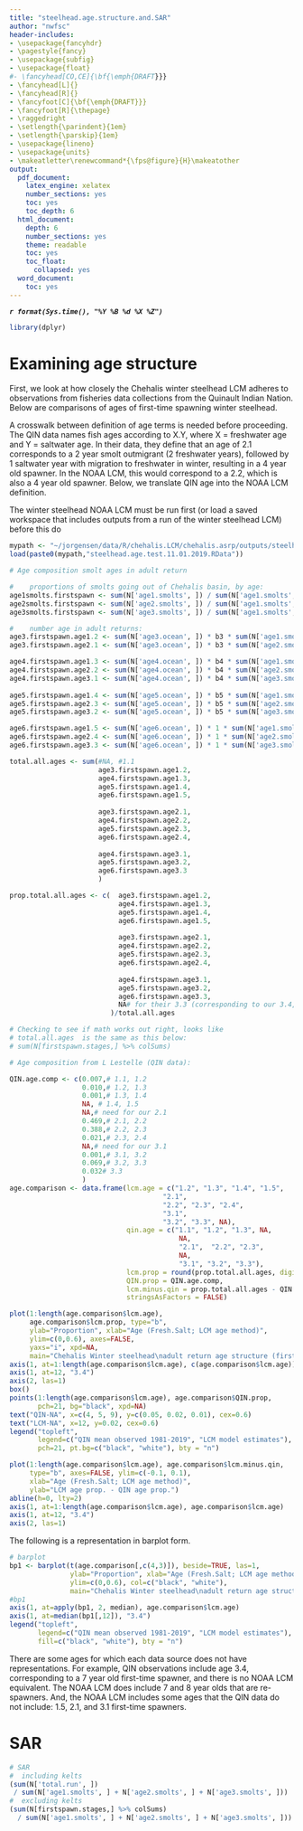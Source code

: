 ```yaml
---
title: "steelhead.age.structure.and.SAR"
author: "nwfsc"
header-includes:
- \usepackage{fancyhdr}
- \pagestyle{fancy}
- \usepackage{subfig}
- \usepackage{float}
#- \fancyhead[CO,CE]{\bf{\emph{DRAFT}}}
- \fancyhead[L]{}
- \fancyhead[R]{}
- \fancyfoot[C]{\bf{\emph{DRAFT}}}
- \fancyfoot[R]{\thepage}
- \raggedright
- \setlength{\parindent}{1em}
- \setlength{\parskip}{1em}
- \usepackage{lineno}
- \usepackage{units}
- \makeatletter\renewcommand*{\fps@figure}{H}\makeatother
output:
  pdf_document:
    latex_engine: xelatex
    number_sections: yes
    toc: yes
    toc_depth: 6
  html_document:
    depth: 6
    number_sections: yes
    theme: readable
    toc: yes
    toc_float:
      collapsed: yes
  word_document:
    toc: yes
---
```


***`r format(Sys.time(), "%Y %B %d %X %Z")`***

```r
library(dplyr)
```


# Examining age structure

First, we look at how closely the Chehalis winter steelhead LCM adheres to observations from fisheries data collections from the Quinault Indian Nation. Below are comparisons of ages of first-time spawning winter steelhead.

A crosswalk between definition of age terms is needed before proceeding. The QIN data names fish ages according to X.Y, where X = freshwater age and Y = saltwater age. In their data, they define that an age of 2.1 corresponds to a 2 year smolt outmigrant (2 freshwater years), followed by 1 saltwater year with migration to freshwater in winter, resulting in a 4 year old spawner. In the NOAA LCM, this would correspond to a 2.2, which is also a 4 year old spawner. Below, we translate QIN age into the NOAA LCM definition.

The winter steelhead NOAA LCM must be run first (or load a saved workspace that includes outputs from a run of the winter steelhead LCM) before this do

```r
mypath <- "~/jorgensen/data/R/chehalis.LCM/chehalis.asrp/outputs/steelhead/lcm/"
load(paste0(mypath,"steelhead.age.test.11.01.2019.RData"))

```

```r
# Age composition smolt ages in adult return

#    proportions of smolts going out of Chehalis basin, by age:
age1smolts.firstspawn <- sum(N['age1.smolts', ]) / sum(N['age1.smolts', ] + N['age2.smolts', ] + N['age3.smolts', ])
age2smolts.firstspawn <- sum(N['age2.smolts', ]) / sum(N['age1.smolts', ] + N['age2.smolts', ] + N['age3.smolts', ])
age3smolts.firstspawn <- sum(N['age3.smolts', ]) / sum(N['age1.smolts', ] + N['age2.smolts', ] + N['age3.smolts', ])

#    number age in adult returns:
age3.firstspawn.age1.2 <- sum(N['age3.ocean', ]) * b3 * sum(N['age1.smolts', ]) / sum(N['age1.smolts', ] + N['age2.smolts', ]) # 100% age1 and age2 smolts
age3.firstspawn.age2.1 <- sum(N['age3.ocean', ]) * b3 * sum(N['age2.smolts', ]) / sum(N['age1.smolts', ] + N['age2.smolts', ])# 100% age1 and age2 smolts

age4.firstspawn.age1.3 <- sum(N['age4.ocean', ]) * b4 * sum(N['age1.smolts', ]) / sum(N['age1.smolts', ] + N['age2.smolts', ] + N['age3.smolts', ])
age4.firstspawn.age2.2 <- sum(N['age4.ocean', ]) * b4 * sum(N['age2.smolts', ]) / sum(N['age1.smolts', ] + N['age2.smolts', ] + N['age3.smolts', ])
age4.firstspawn.age3.1 <- sum(N['age4.ocean', ]) * b4 * sum(N['age3.smolts', ]) / sum(N['age1.smolts', ] + N['age2.smolts', ] + N['age3.smolts', ])
  
age5.firstspawn.age1.4 <- sum(N['age5.ocean', ]) * b5 * sum(N['age1.smolts', ]) / sum(N['age1.smolts', ] + N['age2.smolts', ] + N['age3.smolts', ])
age5.firstspawn.age2.3 <- sum(N['age5.ocean', ]) * b5 * sum(N['age2.smolts', ]) / sum(N['age1.smolts', ] + N['age2.smolts', ] + N['age3.smolts', ])
age5.firstspawn.age3.2 <- sum(N['age5.ocean', ]) * b5 * sum(N['age3.smolts', ]) / sum(N['age1.smolts', ] + N['age2.smolts', ] + N['age3.smolts', ])

age6.firstspawn.age1.5 <- sum(N['age6.ocean', ]) * 1 * sum(N['age1.smolts', ]) / sum(N['age1.smolts', ] + N['age2.smolts', ] + N['age3.smolts', ])
age6.firstspawn.age2.4 <- sum(N['age6.ocean', ]) * 1 * sum(N['age2.smolts', ]) / sum(N['age1.smolts', ] + N['age2.smolts', ] + N['age3.smolts', ])
age6.firstspawn.age3.3 <- sum(N['age6.ocean', ]) * 1 * sum(N['age3.smolts', ]) / sum(N['age1.smolts', ] + N['age2.smolts', ] + N['age3.smolts', ])

total.all.ages <- sum(#NA, #1.1
                      age3.firstspawn.age1.2,
                      age4.firstspawn.age1.3,
                      age5.firstspawn.age1.4,
                      age6.firstspawn.age1.5,
                      
                      age3.firstspawn.age2.1,
                      age4.firstspawn.age2.2,
                      age5.firstspawn.age2.3,
                      age6.firstspawn.age2.4,
                      
                      age4.firstspawn.age3.1,
                      age5.firstspawn.age3.2,
                      age6.firstspawn.age3.3
                      )

prop.total.all.ages <- c(  age3.firstspawn.age1.2,
                           age4.firstspawn.age1.3,
                           age5.firstspawn.age1.4,
                           age6.firstspawn.age1.5,
                           
                           age3.firstspawn.age2.1,
                           age4.firstspawn.age2.2,
                           age5.firstspawn.age2.3,
                           age6.firstspawn.age2.4,
                           
                           age4.firstspawn.age3.1,
                           age5.firstspawn.age3.2,
                           age6.firstspawn.age3.3,
                           NA# for their 3.3 (corresponding to our 3.4, we don't have that)
                         )/total.all.ages

# Checking to see if math works out right, looks like 
# total.all.ages  is the same as this below:
# sum(N[firstspawn.stages,] %>% colSums)

# Age composition from L Lestelle (QIN data):

QIN.age.comp <- c(0.007,# 1.1, 1.2
                  0.010,# 1.2, 1.3
                  0.001,# 1.3, 1.4
                  NA, # 1.4, 1.5
                  NA,# need for our 2.1
                  0.469,# 2.1, 2.2
                  0.388,# 2.2, 2.3
                  0.021,# 2.3, 2.4
                  NA,# need for our 3.1
                  0.001,# 3.1, 3.2
                  0.069,# 3.2, 3.3
                  0.032# 3.3
                  )
age.comparison <- data.frame(lcm.age = c("1.2", "1.3", "1.4", "1.5",
                                      "2.1",  
                                      "2.2", "2.3", "2.4",
                                      "3.1", 
                                      "3.2", "3.3", NA),
                             qin.age = c("1.1", "1.2", "1.3", NA,
                                          NA, 
                                          "2.1",  "2.2", "2.3",
                                          NA,
                                          "3.1", "3.2", "3.3"),
                             lcm.prop = round(prop.total.all.ages, digits=3), 
                             QIN.prop = QIN.age.comp, 
                             lcm.minus.qin = prop.total.all.ages - QIN.age.comp,
                             stringsAsFactors = FALSE)

```



```r
plot(1:length(age.comparison$lcm.age),
     age.comparison$lcm.prop, type="b",
     ylab="Proportion", xlab="Age (Fresh.Salt; LCM age method)",
     ylim=c(0,0.6), axes=FALSE,
     yaxs="i", xpd=NA,
     main="Chehalis Winter steelhead\nadult return age structure (first-time spawners)")
axis(1, at=1:length(age.comparison$lcm.age), c(age.comparison$lcm.age))
axis(1, at=12, "3.4")
axis(2, las=1)
box()
points(1:length(age.comparison$lcm.age), age.comparison$QIN.prop, 
       pch=21, bg="black", xpd=NA)
text("QIN-NA", x=c(4, 5, 9), y=c(0.05, 0.02, 0.01), cex=0.6)
text("LCM-NA", x=12, y=0.02, cex=0.6)
legend("topleft",
       legend=c("QIN mean observed 1981-2019", "LCM model estimates"),
       pch=21, pt.bg=c("black", "white"), bty = "n")

```


```r
plot(1:length(age.comparison$lcm.age), age.comparison$lcm.minus.qin,
     type="b", axes=FALSE, ylim=c(-0.1, 0.1),
     xlab="Age (Fresh.Salt; LCM age method)",
     ylab="LCM age prop. - QIN age prop.")
abline(h=0, lty=2)
axis(1, at=1:length(age.comparison$lcm.age), age.comparison$lcm.age)
axis(1, at=12, "3.4")
axis(2, las=1)
```

The following is a representation in barplot form.

```r
# barplot
bp1 <- barplot(t(age.comparison[,c(4,3)]), beside=TRUE, las=1,
               ylab="Proportion", xlab="Age (Fresh.Salt; LCM age method)",
               ylim=c(0,0.6), col=c("black", "white"),
               main="Chehalis Winter steelhead\nadult return age structure (first-time spawners)")
#bp1
axis(1, at=apply(bp1, 2, median), age.comparison$lcm.age)
axis(1, at=median(bp1[,12]), "3.4")
legend("topleft",
       legend=c("QIN mean observed 1981-2019", "LCM model estimates"),
       fill=c("black", "white"), bty = "n")

```


There are some ages for which each data source does not have representations. For example, QIN observations include age 3.4, corresponding to a 7 year old first-time spawner, and there is no NOAA LCM equivalent. The NOAA LCM does include 7 and 8 year olds that are re-spawners. And, the NOAA LCM includes some ages that the QIN data do not include: 1.5, 2.1, and 3.1 first-time spawners.

# SAR

```r
# SAR
#  including kelts
(sum(N['total.run', ]) 
 / sum(N['age1.smolts', ] + N['age2.smolts', ] + N['age3.smolts', ]))
#  excluding kelts
(sum(N[firstspawn.stages,] %>% colSums) 
  / sum(N['age1.smolts', ] + N['age2.smolts', ] + N['age3.smolts', ]))


```